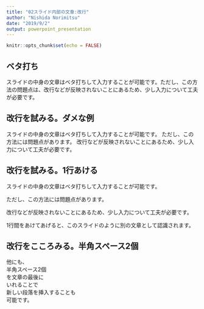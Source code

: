 ```yaml
---
title: "02スライド内部の文章:改行"
author: "Nishida Norimitsu"
date: "2019/9/2"
output: powerpoint_presentation
---
```


```r
knitr::opts_chunk$set(echo = FALSE)
```

<!-- このファイルでは、文章の修飾について解説していきます。　とは言っても、マークダウンでできることができますという解説になるため、「それは大丈夫」という方は次の動画へ -->

## ベタ打ち

スライドの中身の文章はベタ打ちして入力することが可能です。ただし、この方法の問題点は、改行などが反映されないことにあるため、少し入力について工夫が必要です。

## 改行を試みる。ダメな例

スライドの中身の文章はベタ打ちして入力することが可能です。
ただし、この方法には問題点があります。
改行などが反映されないことにあるため、少し入力について工夫が必要です。

## 改行を試みる。1行あける

スライドの中身の文章はベタ打ちして入力することが可能です。

ただし、この方法には問題点があります。

改行などが反映されないことにあるため、少し入力について工夫が必要です。

1行間をあけてあげると、このスライドのように別の文章として認識されます。

## 改行をこころみる。半角スペース2個

他にも、  
半角スペース2個  
を文章の最後に  
いれることで  
新しい段落を挿入することも  
可能です。  
